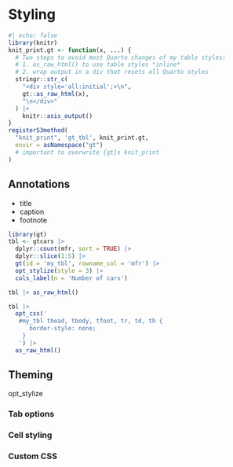 # Styling {#sec-styling}

```r
#| echo: false
library(knitr)
knit_print.gt <- function(x, ...) {
  # Two steps to avoid most Quarto changes of my table styles: 
  # 1. as_raw_html() to use table styles *inline*
  # 2. wrap output in a div that resets all Quarto styles
  stringr::str_c(
    "<div style='all:initial';>\n", 
    gt::as_raw_html(x), 
    "\n</div>"
  ) |> 
    knitr::asis_output()
}
registerS3method(
  "knit_print", 'gt_tbl', knit_print.gt, 
  envir = asNamespace("gt") 
  # important to overwrite {gt}s knit_print
)
```

## Annotations {#sec-annotation}

- title
- caption
- footnote



```r
library(gt)
tbl <- gtcars |> 
  dplyr::count(mfr, sort = TRUE) |> 
  dplyr::slice(1:5) |> 
  gt(id = 'my_tbl', rowname_col = 'mfr') |> 
  opt_stylize(style = 3) |> 
  cols_label(n = 'Number of cars') 

tbl |> as_raw_html()

tbl |> 
  opt_css('
   #my_tbl thead, tbody, tfoot, tr, td, th {
      border-style: none;
    }
   ') |> 
  as_raw_html()
``` 






## Theming {#sec-theming}

opt_stylize

### Tab options

### Cell styling

### Custom CSS